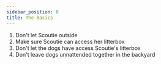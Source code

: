 ```yaml
---
sidebar_position: 0
title: The Basics
---
```


1. Don't let Scoutie outside <i class="fa-solid fa-cat"></i>
2. Make sure Scoutie can access her litterbox <i class="fa-solid fa-poo"></i>
3. Don't let the dogs have access Scoutie's litterbox <i class="fa-solid fa-poop"></i>
4. Don't leave dogs unnattended together in the backyard <i class="fa-solid fa-dog"></i>
